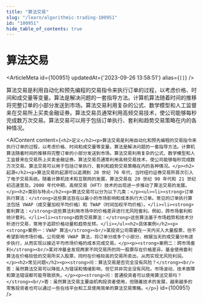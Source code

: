```yaml
---
title: "算法交易"
slug: "/learn/algorithmic-trading-100951"
id: "100951"
hide_table_of_contents: true
---
```



# 算法交易

<ArticleMeta id={100951} updatedAt={'2023-09-26 13:58:51'} alias={`[]`} />
<div className='border-solid border-b border-t-0 my-4 border-[var(--ifm-color-gray-300)]' />

算法交易是利用自动化和预先编程的交易指令来执行订单的过程，以考虑价格、时间和成交量等变量。算法是解决问题的一套指导方法。计算机算法随着时间的推移将完整订单的小部分发送到市场。算法交易利用复杂的公式、数学模型和人工监督来在交易所上买卖金融证券。算法交易员通常利用高频交易技术，使公司能够每秒完成数万次交易。算法交易可以用于包括订单执行、套利和趋势交易策略在内的各种情况。

<AIContent content={`<h2>定义</h2><p>算法交易是利用自动化和预先编程的交易指令来执行订单的过程，以考虑价格、时间和成交量等变量。算法是解决问题的一套指导方法。计算机算法随着时间的推移将完整订单的小部分发送到市场。算法交易利用复杂的公式、数学模型和人工监督来在交易所上买卖金融证券。算法交易员通常利用高频交易技术，使公司能够每秒完成数万次交易。算法交易可以用于包括订单执行、套利和趋势交易策略在内的各种情况。</p><h2>起源</h2><p>算法交易的起源可以追溯到 20 世纪 70 年代，当时纽约证券交易所首次引入了电子交易系统。随着计算机技术和互联网的发展，算法交易在 20 世纪 90 年代和 21 世纪初迅速普及。2000 年代中期，高频交易（HFT）技术的出现进一步推动了算法交易的发展。</p><h2>类别与特点</h2><p>算法交易可以分为以下几类：</p><ul><li><strong>订单执行算法：</strong>这些算法旨在以最小的市场影响和成本执行大订单。常见的订单执行算法包括 VWAP（成交量加权平均价格）和 TWAP（时间加权平均价格）。</li><li><strong>套利算法：</strong>这些算法利用市场中的价格差异进行无风险套利。例如，跨市场套利和统计套利。</li><li><strong>趋势交易算法：</strong>这些算法基于市场趋势和技术分析进行交易，常用于追踪价格动量和趋势反转。</li></ul><h2>具体案例</h2><p><strong>案例一：VWAP 算法</strong><br/>某投资公司需要在一天内买入大量股票，但不希望影响市场价格。公司使用 VWAP 算法，将订单分成多个小部分，根据当天的成交量分布逐步执行，从而实现以接近平均市场价格的成本完成交易。</p><p><strong>案例二：跨市场套利</strong><br/>某对冲基金发现两家不同交易所的同一股票存在价格差异。基金使用套利算法在价格较低的交易所买入股票，同时在价格较高的交易所卖出，从而实现无风险利润。</p><h2>常见问题</h2><p><strong>问：算法交易是否完全没有风险？</strong><br/>答：虽然算法交易可以降低人为错误和情绪影响，但它并非完全没有风险。市场波动、技术故障和算法错误都可能导致损失。</p><p><strong>问：普通投资者可以使用算法交易吗？</strong><br/>答：虽然算法交易主要由机构投资者使用，但随着技术的发展，越来越多的零售投资者也可以通过一些在线平台和工具使用简单的算法交易策略。</p>`} id={100951} />
